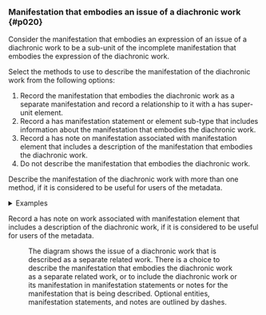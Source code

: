 ### Manifestation that embodies an issue of a diachronic work {#p020}

<section className="guid">

Consider the manifestation that embodies an expression of an issue of a diachronic work to be a sub-unit of the incomplete manifestation that embodies the expression of the diachronic work.

</section>

<section className="guid">

Select the methods to use to describe the manifestation of the diachronic work from the following options:

1. Record the manifestation that embodies the diachronic work as a separate manifestation and record a relationship to it with a <InLink href="/docs/relationships/1014">has super-unit</InLink> element.
2. Record a <InLink href="/docs/statements/1025">has manifestation statement</InLink> or element sub-type that includes information about the manifestation that embodies the diachronic work.
3. Record a <InLink href="/docs/notes/1269">has note on manifestation associated with manifestation</InLink> element that includes a description of the manifestation that embodies the diachronic work.
4. Do not describe the manifestation that embodies the diachronic work.

Describe the manifestation of the diachronic work with more than one method, if it is considered to be useful for users of the metadata.

<details>
<summary>Examples</summary>

| has super-unit | "New scientist. The collection (2014-; Reed Business Information Ltd; volume)" |
| --- | --- |
| has manifestation statement of issue or iteration | "Vol three / issue three, NewScientist, the collection" |
| has manifestation statement of issue or iteration | "New Scientist The Collection is published four times per year … ISSN 2054-6386" |
| | [Full example: <InLink href="/docs/fullex/fx055">Quantum world (2016; Reed Business Information Ltd; volume)</InLink>.] |

---

| has super-unit | "IFLA series on bibliographic control (2004-2012; De Gruyter Saur; volume)" |
| --- | --- |
| has manifestation statement of issue or iteration | "IFLA series on bibliographic control vol 44" |
| | [Full example: <InLink href="/docs/fullex/fx012">ISBD (2011; De Gruyter Saur; volume)</InLink>.] |

</details>

</section>

<section className="guid">

Record a <InLink href="/docs/notes/1270">has note on work associated with manifestation</InLink> element that includes a description of the diachronic work, if it is considered to be useful for users of the metadata.

</section>

<section className="guid">

<Figure
  src="/img/x002.png"
  caption="Entity-relationship diagram of the manifestation that embodies an issue of a diachronic work."
  expandLink="/docs/fullimages/x002.html"
/>

The diagram shows the issue of a diachronic work that is described as a separate related work. There is a choice to describe the manifestation that embodies the diachronic work as a separate related work, or to include the diachronic work or its manifestation in manifestation statements or notes for the manifestation that is being described. Optional entities, manifestation statements, and notes are outlined by dashes.

</section>